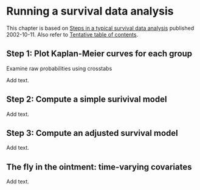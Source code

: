 # Running a survival data analysis

This chapter is based on [Steps in a typical survival data analysis](http://www.new.pmean.com/steps-in-survival-analysis/) published 2002-10-11. Also refer to [Tentative table of contents](http://www.pmean.com/10/Contents.html).

## Step 1: Plot Kaplan-Meier curves for each group

Examine raw probabilities using crosstabs

Add text.

## Step 2: Compute a simple surivival model

Add text.

## Step 3: Compute an adjusted survival model

Add text.

## The fly in the ointment: time-varying covariates

Add text.
